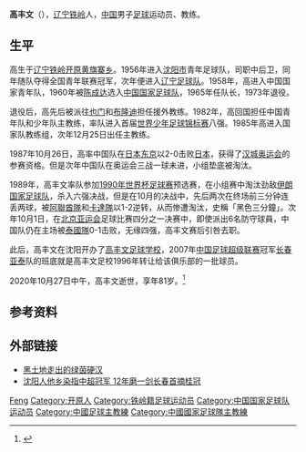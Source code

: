 '''高丰文'''（{{bd|1939年|11月23日|2020年|10月27日|catIdx=G高}}），[[辽宁|辽宁]][[铁岭|铁岭]]人，[[中华人民共和国|中国]]男子[[足球|足球]]运动员、教练。

== 生平 ==
高生于[[辽宁|辽宁]][[铁岭|铁岭]][[开原|开原]][[黄旗寨乡|黄旗寨乡]]。1956年进入[[沈阳市|沈阳市]]青年足球队，司职中后卫，同年随队夺得全国青年联赛冠军，次年便进入[[辽宁足球俱乐部|辽宁足球队]]。1958年，高进入中国国家青年队，1960年被[[陈成达|陈成达]]选入[[中国国家足球队|中国国家足球队]]，1965年任队长，1973年退役。

退役后，高先后被派往[[也门|也门]]和[[布隆迪|布隆迪]]担任援外教练。1982年，高回国担任中国青年队和少年队主教练，率队进入首届[[世界少年足球锦标赛|世界少年足球锦标赛]]八强。1985年高进入国家队教练组，次年12月25日出任主教练。

1987年10月26日，高率中国队在[[日本|日本]][[东京|东京]]以2-0击败[[日本国家足球队|日本]]，获得了[[1988年夏季奥林匹克运动会|汉城奥运会]]的参赛资格。但是次年中国队在奥运会三战一球未进，小组垫底被淘汰。

1989年，高丰文率队参加[[1990年世界杯足球赛|1990年世界杯足球赛]]预选赛，在小组赛中淘汰劲敌[[伊朗国家足球队|伊朗国家足球队]]，杀入六强决战，但是在10月的决战中，先后两次在终场前三分钟连丢两球，被[[阿联酋国家足球队|阿聯酋隊]]和[[卡塔尔国家足球队|卡達隊]]以1-2逆转，从而惨遭淘汰，史稱「黑色三分鐘」。次年10月1日，在[[1990年亚洲运动会|北京亚运会]]足球比赛四分之一决赛中，即使派出6名防守球員，中国队仍在主场被[[泰国国家足球队|泰國隊]]0-1击败，无缘四强，高丰文赛后引咎去职。

此后，高丰文在沈阳开办了[[高丰文足球学校|高丰文足球学校]]，2007年[[中国足球超级联赛|中国足球超级联赛]]冠军[[长春亚泰足球俱乐部|长春亚泰]]队的班底就是高丰文足校1996年转让给该俱乐部的一批球员。

2020年10月27日中午，高丰文逝世，享年81岁。<ref>{{cite web |url=https://sports.sina.com.cn/china/national/2020-10-27/doc-iiznezxr8339403.shtml |title=前中国国家队主教练高丰文去世 |date=2020-10-27 |access-date=2020-10-27 |archive-date=2020-11-26 |archive-url=https://web.archive.org/web/20201126004752/https://sports.sina.com.cn/china/national/2020-10-27/doc-iiznezxr8339403.shtml |dead-url=no }}</ref>

== 参考资料 ==
{{Reflist}}

== 外部链接 ==
* [http://www.tlzx.gov.cn/zl/show.asp?fID=341&LB1=1&table=tzx_wszl&history=yes 黑土地走出的绿茵硬汉]{{dead link|date=2018年5月 |bot=InternetArchiveBot |fix-attempted=yes }}
* [http://sports.tom.com/2007-11-15/03KQ/67460587.html 沈阳人他乡染指中超冠军 12年磨一剑长春首摘桂冠]{{dead link|date=2018年5月 |bot=InternetArchiveBot |fix-attempted=yes }}

{{start box}}
{{succession box|1 =[[年维泗|年维泗]]|3 =[[中国国家足球队|中国国家足球队]]主教练|4 =1986年12月25日至1990年10月1日|2 =[[徐根宝|徐根宝]]}}
{{end box}}

{{1988年奥运会足球比赛中国参赛名单}}
{{1988年亚洲杯足球赛中国参赛名单}}
{{建国40年以来80名杰出教练员、运动员}}

{{Authority control}}
{{DEFAULTSORT:Gao高}}
[[Category:高姓|Feng]]
[[Category:开原人|Category:开原人]]
[[Category:铁岭籍足球运动员|Category:铁岭籍足球运动员]]
[[Category:中国国家足球队运动员|Category:中国国家足球队运动员]]
[[Category:中國足球主教練|Category:中國足球主教練]]
[[Category:中國國家足球隊主教練|Category:中國國家足球隊主教練]]